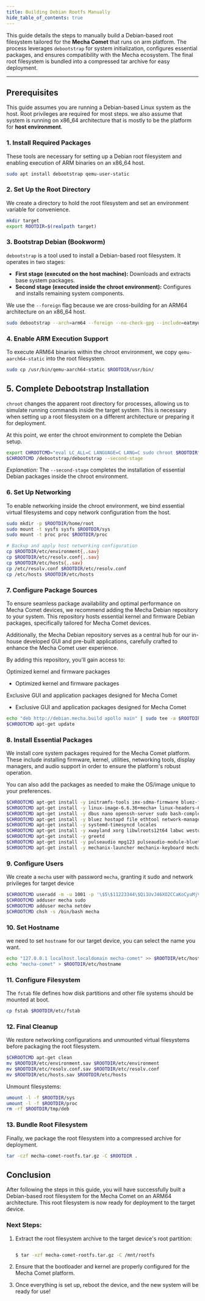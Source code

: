 ```yaml
---
title: Building Debian Rootfs Manually
hide_table_of_contents: true
---
```


This guide details the steps to manually build a Debian-based root filesystem tailored for the **Mecha Comet** that  runs on arm platform. The process leverages `debootstrap` for system initialization, configures essential packages, and ensures compatibility with the Mecha ecosystem. The final root filesystem is bundled into a compressed tar archive for easy deployment.

---

## **Prerequisites**

This guide assumes you are running a Debian-based Linux system as the host. Root privileges are required for most steps.
we also assume that system is running on x86_64 architecture that is mostly to be the platform for **host environment**. 


### **1. Install Required Packages**

These tools are necessary for setting up a Debian root filesystem and enabling execution of ARM binaries on an x86_64 host.

```bash
sudo apt install debootstrap qemu-user-static
```

### **2. Set Up the Root Directory**

We create a directory to hold the root filesystem and set an environment variable for convenience.

```bash
mkdir target
export ROOTDIR=$(realpath target)
```

### **3. Bootstrap Debian (Bookworm)**

`debootstrap` is a tool used to install a Debian-based root filesystem. It operates in two stages:

- **First stage (executed on the host machine):** Downloads and extracts base system packages.
- **Second stage (executed inside the chroot environment):** Configures and installs remaining system components.

We use the `--foreign` flag because we are cross-building for an ARM64 architecture on an x86_64 host.

```bash
sudo debootstrap --arch=arm64 --foreign --no-check-gpg --include=eatmydata,gnupg bookworm $ROOTDIR http://deb.debian.org/debian

```

### **4. Enable ARM Execution Support**

To execute ARM64 binaries within the chroot environment, we copy `qemu-aarch64-static` into the root filesystem.

```bash
sudo cp /usr/bin/qemu-aarch64-static $ROOTDIR/usr/bin/

```

## **5. Complete Debootstrap Installation**

`chroot` changes the apparent root directory for processes, allowing us to simulate running commands inside the target system. This is necessary when setting up a root filesystem on a different architecture or preparing it for deployment.

At this point, we enter the chroot environment to complete the Debian setup.

```bash
export CHROOTCMD="eval LC_ALL=C LANGUAGE=C LANG=C sudo chroot $ROOTDIR"
$CHROOTCMD /debootstrap/debootstrap --second-stage

```

*Explanation:* The `--second-stage` completes the installation of essential Debian packages inside the chroot environment.

### **6. Set Up Networking**

To enable networking inside the chroot environment, we bind essential virtual filesystems and copy network configuration from the host.

```bash
sudo mkdir -p $ROOTDIR/home/root
sudo mount -t sysfs sysfs $ROOTDIR/sys
sudo mount -t proc proc $ROOTDIR/proc

# Backup and apply host networking configuration
cp $ROOTDIR/etc/environment{,.sav}
cp $ROOTDIR/etc/resolv.conf{,.sav}
cp $ROOTDIR/etc/hosts{,.sav}
cp /etc/resolv.conf $ROOTDIR/etc/resolv.conf
cp /etc/hosts $ROOTDIR/etc/hosts

```

### **7. Configure Package Sources**

To ensure seamless package availability and optimal performance on Mecha Comet devices, we recommend adding the Mecha Debian repository to your system. This repository hosts essential kernel and firmware Debian packages, specifically tailored for Mecha Comet devices.

Additionally, the Mecha Debian repository serves as a central hub for our in-house developed GUI and pre-built applications, carefully crafted to enhance the Mecha Comet user experience.

By adding this repository, you'll gain access to:

Optimized kernel and firmware packages

- Optimized kernel and firmware packages

Exclusive GUI and application packages designed for Mecha Comet

- Exclusive GUI and application packages designed for Mecha Comet

```bash
echo "deb http://debian.mecha.build apollo main" | sudo tee -a $ROOTDIR/etc/apt/sources.list
$CHROOTCMD apt-get update

```

### **8. Install Essential Packages**

We install core system packages required for the Mecha Comet platform. These include installing firmware, kernel, utilities, networking tools, display managers, and audio support in order to ensure the platform's robust operation.

You can also add the packages as needed to make the OS/image unique to your preferences.

```bash
$CHROOTCMD apt-get install -y initramfs-tools imx-sdma-firmware bluez-firmware u-boot-tools
$CHROOTCMD apt-get install -y linux-image-6.6.36+mecha+ linux-headers-6.6.36+mecha+ linux-libc-dev=6.6.36-g00659ceb855e-1
$CHROOTCMD apt-get install -y dbus nano openssh-server sudo bash-completion dosfstools cpufrequtils upower libglib2.0-0
$CHROOTCMD apt-get install -y bluez hostapd file ethtool network-manager net-tools curl wget unzip
$CHROOTCMD apt-get install -y systemd-timesyncd locales
$CHROOTCMD apt-get install -y xwayland xorg libwlroots12t64 labwc weston
$CHROOTCMD apt-get install -y greetd
$CHROOTCMD apt-get install -y pulseaudio mpg123 pulseaudio-module-bluetooth alsa-tools alsa-utils libasound2 libasound2-plugins
$CHROOTCMD apt-get install -y mechanix-launcher mechanix-keyboard mechanix_desktop_dbus_server mechanix_system_dbus_server mechanix-camera mechanix-files mechanix-settings mecha-connect mecha-agent

```

### **9. Configure Users**

We create a `mecha` user with password `mecha`, granting it sudo and network privileges for target device 

```bash
$CHROOTCMD useradd -m -u 1001 -p '\$5\$11223344\$Qi1UvJ46XO2CCaKoCyuMjV4cPu7YWZYWoSJpu3gdGsD' mecha
$CHROOTCMD adduser mecha sudo
$CHROOTCMD adduser mecha netdev
$CHROOTCMD chsh -s /bin/bash mecha

```

### **10. Set Hostname**

we need to set `hostname` for our target device, you can select the name you want.

```bash
echo "127.0.0.1 localhost.localdomain mecha-comet" >> $ROOTDIR/etc/hosts
echo "mecha-comet" > $ROOTDIR/etc/hostname

```

### **11. Configure Filesystem**

The `fstab` file defines how disk partitions and other file systems should be mounted at boot.

```bash
cp fstab $ROOTDIR/etc/fstab

```

### **12. Final Cleanup**

We restore networking configurations and unmounted virtual filesystems before packaging the root filesystem.

```bash
$CHROOTCMD apt-get clean
mv $ROOTDIR/etc/environment.sav $ROOTDIR/etc/environment
mv $ROOTDIR/etc/resolv.conf.sav $ROOTDIR/etc/resolv.conf
mv $ROOTDIR/etc/hosts.sav $ROOTDIR/etc/hosts

```

Unmount filesystems:

```bash
umount -l -f $ROOTDIR/sys
umount -l -f $ROOTDIR/proc
rm -rf $ROOTDIR/tmp/deb

```

### **13. Bundle Root Filesystem**

Finally, we package the root filesystem into a compressed archive for deployment.

```bash
tar -czf mecha-comet-rootfs.tar.gz -C $ROOTDIR .

```

## Conclusion

After following the steps in this guide, you will have successfully built a Debian-based root filesystem for the Mecha Comet on an ARM64 architecture. This root filesystem is now ready for deployment to the target device.

### **Next Steps**:

1. Extract the root filesystem archive to the target device's root partition:
    
    ```bash
    
    $ tar -xzf mecha-comet-rootfs.tar.gz -C /mnt/rootfs
    ```
    
2. Ensure that the bootloader and kernel are properly configured for the Mecha Comet platform.
3. Once everything is set up, reboot the device, and the new system will be ready for use!